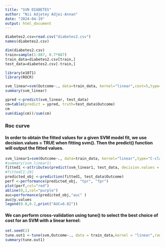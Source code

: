 ```yaml
---
title: "SVN DIABETES"
author: "Nii Adjetey Adjei-Annan"
date: "2024-04-19"
output: html_document
---
```

```r
diabetes2.csv=read.csv("diabetes2.csv")
names(diabetes2.csv)
```


```r
dim(diabetes2.csv)
train=sample(1:887, 0.7*887)
train_data=diabetes2.csv[train,]
test_data=diabetes2.csv[-train,]  
```


```r
library(e1071)
library(ROCR)

```



```r
svm_linear=svm(Outcome~., data=train_data, kernel="linear",cost=5,type="C-classification")
summary(svm_linear)
```



```r
ypred <-predict(svm_linear, test_data)
cm=table(predict = ypred, truth=test_data$Outcome)
cm
sum(diag(cm))/sum(cm)
```


### Roc curve

#### In order to obtain the fitted values for a given SVM model fit, we use decision.values = TRUE when fitting svm(). Then the predict() function will output the fitted values.

```r
svm_linear1=svm(Outcome~., data=train_data, kernel="linear",type="C-classification",cost=2,decision.values=TRUE)
#summary(svm_linear1)
fitted1 <-attributes(predict(svm_linear1, test_data, decision.values = TRUE))$decision.values
#fitted[1:10]
predicted_obj <-prediction(fitted1, test_data$Outcome)
perf <-performance(predicted_obj, "tpr", "fpr")
plot(perf,col="red")
abline(0,1,col="purple")
auc=performance(predicted_obj,"auc" )
auc@y.values
legend(0.8,0.2,print("AUC=0.82"))
```



#### We can perform cross-validation using tune() to select the best choice of cost for an SVM with a linear kernel:
```r
set.seed(1)
tune.out1 <-tune(svm,Outcome~., data = train_data,kernel = "linear",ranges=(cost = c(0.1, 1,10,50)))
summary(tune.out1)
```

